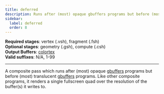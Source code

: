 ```yaml
---
title: deferred
description: Runs after (most) opaque gbuffers programs but before (most) translucent gbuffers programs.
sidebar:
  label: deferred
  order: 8
---
```


**Required stages**: vertex (.vsh), fragment (.fsh)  
**Optional stages**: geometry (.gsh), compute (.csh)  
**Output Buffers**: [colortex](/current/reference/buffers/colortex)  
**Valid suffixes**: N/A, 1-99

-------------------------------------------------

A composite pass which runs after (most) opaque [gbuffers](/current/reference/programs/gbuffers) programs but before (most) translucent [gbuffers](/current/reference/programs/gbuffers) programs. Like other composite programs, it renders a single fullscreen quad over the resolution of the buffer(s) it writes to.